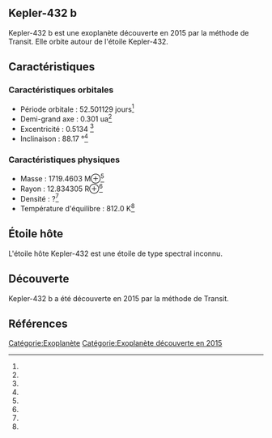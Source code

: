 == Kepler-432 b ==

{{Infobox Exoplanète
| nom = Kepler-432 b
| image = 
| légende = 
| étoile = Kepler-432
| constellation = 
| ascension_droite = 
| déclinaison = 
| distance = ?
| type_spectral = ?
| masse = 1719.4603 M⊕<ref></ref>
| rayon = 12.834305 R⊕<ref></ref>
| densité = ?<ref></ref>
| gravité = ?<ref></ref>
| température = 812.0 K<ref></ref>
| période = 52.501129 j<ref></ref>
| demi_grand_axe = 0.301 ua<ref></ref>
| excentricité = 0.5134 <ref></ref>
| inclinaison = 88.17 °<ref></ref>
| méthode_découverte = Transit
| date_découverte = 2015
| statut = Confirmée
}}

Kepler-432 b est une exoplanète découverte en 2015 par la méthode de Transit. Elle orbite autour de l'étoile Kepler-432.

== Caractéristiques ==

=== Caractéristiques orbitales ===
* Période orbitale : 52.501129 jours<ref></ref>
* Demi-grand axe : 0.301 ua<ref></ref>
* Excentricité : 0.5134 <ref></ref>
* Inclinaison : 88.17 °<ref></ref>

=== Caractéristiques physiques ===
* Masse : 1719.4603 M⊕<ref></ref>
* Rayon : 12.834305 R⊕<ref></ref>
* Densité : ?<ref></ref>
* Température d'équilibre : 812.0 K<ref></ref>

== Étoile hôte ==

{{Infobox Étoile
| nom = Kepler-432
| image = 
| légende = 
| constellation = 
| ascension_droite = 
| déclinaison = 
| distance = ?
| type_spectral = ?
| magnitude_absolue = 
| magnitude_apparente = 
| masse = ?<ref></ref>
| rayon = ?<ref></ref>
| température = ?<ref></ref>
| métallicité = ?<ref></ref>
| âge = ?<ref></ref>
}}

L'étoile hôte Kepler-432 est une étoile de type spectral inconnu.

== Découverte ==

Kepler-432 b a été découverte en 2015 par la méthode de Transit.

== Références ==
<references />

[[Catégorie:Exoplanète]]
[[Catégorie:Exoplanète découverte en 2015]]
